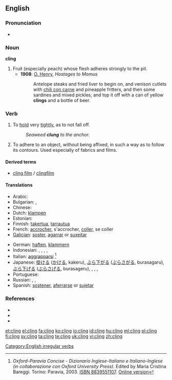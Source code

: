 ==English==

===Pronunciation===
* {{IPA|/'kliɳ/}}
*: {{rhymes|ɪŋ}}

===Noun===
'''cling'''

# Fruit (especially peach) whose flesh adheres strongly to the pit.
#* '''1908''': [[w:O. Henry|O. Henry]], ''Hostages to Momus''
#*: Antelope steaks and fried liver to begin on, and venison cutlets with [[chili con carne]] and pineapple fritters, and then some sardines and mixed pickles; and top it off with a can of yellow '''clings''' and a bottle of beer.

===Verb===
{{en-verb|clings|clinging|clung}}

# To [[hold]] very [[tight]]ly, as to not fall off.
#: ''Seaweed '''clung''' to the anchor.''
# To adhere to an object, without being affixed, in such a way as to follow its contours. Used especially of fabrics and films.

====Derived terms====
* [[cling film]] / [[clingfilm]]

====Translations====
{{trans-top}}
* Arabic: {{t|ar|تمسك|tr=tamassaka|sc=Arab}}
* Bulgarian: {{t|bg|прилепвам|sc=Cyrl}},  {{t|bg|придържам се о|sc=Cyrl}}
* Chinese: {{t|cmn|粘住|tr=niánzhù|sc=Hani}}
* Dutch: [[klampen]]
* Estonian: {{t-|et|liibuma}}
* Finnish: [[takertua]], [[tarrautua]]
* French: [[accrocher]], s'accrocher, [[coller]], se coller
* [[Galician]]: [[soster]], [[agarrar]] or [[suxeitar]]
{{trans-mid}}
* German: [[haften]], [[klammern]]
* Indonesian: {{t-|id|sangkut|alt=menyangkut|xs=Indonesian}}, {{t-|id|sangkut|alt=menyangkutkan|xs=Indonesian}}, {{t-|id|gantung|alt=bergantung|xs=Indonesian}}, {{t-|id|gantung|alt=menggantung|xs=Indonesian}}, {{t-|id|gantung|alt=menggantungkan|xs=Indonesian}}
* Italian: [[aggrapparsi]] <ref>''Oxford-Paravia Concise - Dizionario Inglese-Italiano e Italiano-Inglese (in collaborazione con Oxford University Press)''. Edited by Maria Cristina Bareggi. Torino: Paravia, 2003. [[W:Wikipedia:book sources| ISBN 8839551107]]. [http://www.oxfordparavia.it/ Online version]</ref>
* Japanese: [[掛ける]] ([[かける]], kakeru), [[ぶら下がる]] ([[ぶらさがる]], burasagaru), [[ぶら下げる]] ([[ぶらさげる]], burasageru),  {{t|ja|掛ける|sc=Jpan}},  {{t|ja|かける|tr=kakeru|sc=Jpan}},  {{t|ja|ぶら下がる|tr=ぶらさがる, burasagaru|sc=Jpan}},  {{t|ja|ぶら下げる|tr=ぶらさげる, burasageru|sc=Jpan}}
* Portuguese: {{t+|pt|agarrar}}
* Russian: {{t|ru|льнуть|tr=l'nut'|sc=Cyrl}}, {{t|ru|прилипать|tr=prilipát'|sc=Cyrl}}, {{t|ru|цепляться|tr=tseplját'sja|sc=Cyrl}}
* Spanish: [[sostener]], [[aferrarse]] or [[sujetar]]
{{trans-bottom}}

===References===
* {{R:Century 1911}}
* {{R:Webster 1913}}
* <references/>

[[Category:English irregular verbs]]

[[et:cling]]
[[el:cling]]
[[fa:cling]]
[[ko:cling]]
[[io:cling]]
[[id:cling]]
[[hu:cling]]
[[ml:cling]]
[[pl:cling]]
[[fi:cling]]
[[sv:cling]]
[[ta:cling]]
[[te:cling]]
[[uk:cling]]
[[vi:cling]]
[[zh:cling]]